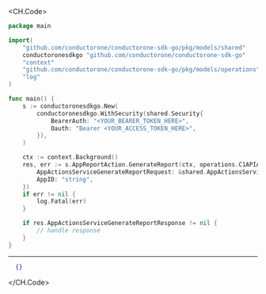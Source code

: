 
<CH.Code>
```go GenerateReport.go
package main

import(
	"github.com/conductorone/conductorone-sdk-go/pkg/models/shared"
	conductoronesdkgo "github.com/conductorone/conductorone-sdk-go"
	"context"
	"github.com/conductorone/conductorone-sdk-go/pkg/models/operations"
	"log"
)

func main() {
    s := conductoronesdkgo.New(
        conductoronesdkgo.WithSecurity(shared.Security{
            BearerAuth: "<YOUR_BEARER_TOKEN_HERE>",
            Oauth: "Bearer <YOUR_ACCESS_TOKEN_HERE>",
        }),
    )

    ctx := context.Background()
    res, err := s.AppReportAction.GenerateReport(ctx, operations.C1APIAppV1AppReportActionServiceGenerateReportRequest{
        AppActionsServiceGenerateReportRequest: &shared.AppActionsServiceGenerateReportRequest{},
        AppID: "string",
    })
    if err != nil {
        log.Fatal(err)
    }

    if res.AppActionsServiceGenerateReportResponse != nil {
        // handle response
    }
}
```
---

```json Example Response
  {}
```
</CH.Code>
